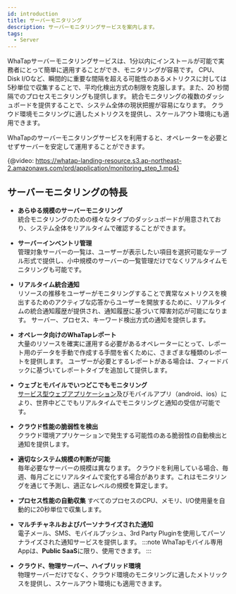 ```yaml
---
id: introduction
title: サーバーモニタリング
description: サーバーモニタリングサービスを案内します。
tags:
  - Server
---
```


WhaTapサーバーモニタリングサービスは、1分以内にインストールが可能で実務者にとって簡単に適用することができ、モニタリングが容易です。 CPU、Disk I/Oなど、瞬間的に重要な間隔を超える可能性のあるメトリクスに対しては5秒単位で収集することで、平均化検出方式の制限を克服します。また、20 秒間隔でのプロセスモニタリングも提供します。 
統合モニタリングの複数のダッシュボードを提供することで、システム全体の現状把握が容易になります。 クラウド環境モニタリングに適したメトリクスを提供し、スケールアウト環境にも適用できます。 

WhaTapのサーバーモニタリングサービスを利用すると、オペレーターを必要とせずサーバーを安定して運用することができます。 

{@video: https://whatap-landing-resource.s3.ap-northeast-2.amazonaws.com/prd/application/monitoring_step_1.mp4}

## サーバーモニタリングの特長

-   **あらゆる規模のサーバーモニタリング**<br/>
      統合モニタリングのための様々なタイプのダッシュボードが用意されており、システム全体をリアルタイムで確認することができます。 

-   **サーバーインベントリ管理**<br/>
      管理対象サーバーの一覧は、ユーザーが表示したい項目を選択可能なテーブル形式で提供し、小中規模のサーバーの一覧管理だけでなくリアルタイムモニタリングも可能です。

-   **リアルタイム統合通知**<br/>
      リソースの推移をユーザーがモニタリングすることで異常なメトリクスを検出するためのアクティブな応答からユーザーを開放するために、リアルタイムの統合通知履歴が提供され、通知履歴に基づいて障害対応が可能になります。 サーバー、プロセス、キーワード検出方式の通知を提供します。

-   **オペレータ向けのWhaTapレポート**<br/>
      大量のリソースを確実に運用する必要があるオペレーターにとって、レポート用のデータを手動で作成する手間を省くために、さまざまな種類のレポートを提供します。 ユーザーが必要とするレポートがある場合は、フィードバックに基づいてレポートタイプを追加して提供します。

-   **ウェブとモバイルでいつどこでもモニタリング**<br/>
      [サービス型ウェブアプリケーション](https://service.whatap.io)及びモバイルアプリ（android、ios）により、世界中どこでもリアルタイムでモニタリングと通知の受信が可能です。

-   **クラウド性能の脆弱性を検出**<br/>
      クラウド環境アプリケーションで発生する可能性のある脆弱性の自動検出と通知を提供します。

-   **適切なシステム規模の判断が可能**<br/>
      毎年必要なサーバーの規模は異なります。 クラウドを利用している場合、毎週、毎月ごとにリアルタイムで変化する場合があります。これはモニタリングを通じて予測し、適正なレベルの規模を算定します。

-   **プロセス性能の自動収集**
    すべてのプロセスのCPU、メモリ、I/O使用量を自動的に20秒単位で収集します。

-   **マルチチャネルおよびパーソナライズされた通知**<br/>
        電子メール、SMS、モバイルプッシュ、3rd Party Pluginを使用してパーソナライズされた通知サービスを提供します。
    :::note
    WhaTapモバイル専用Appは、**Public SaaS**に限り、使用できます。
    :::

-   **クラウド、物理サーバー、ハイブリッド環境**<br/>
      物理サーバーだけでなく、クラウド環境のモニタリングに適したメトリックスを提供し、スケールアウト環境にも適用できます。

<!--
실무자 관점으로 빠르게 적용할 수 있으며 쉽게 모니터링 가능합니다. 1분 이내 설치할 수 있어 급박한 환경에도 바로 적용할 수 있습니다. 직관적인 화면 구성으로 별도의 교육 없이도 용이한 모니터링이 가능합니다. 
-->
